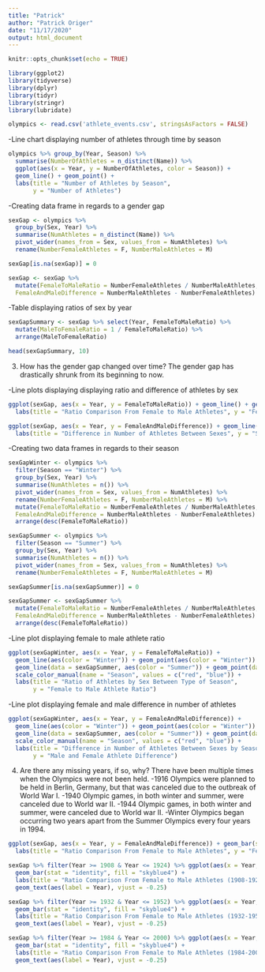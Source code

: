 ---
title: "Patrick"
author: "Patrick Origer"
date: "11/17/2020"
output: html_document
---

```{r setup, include=FALSE}
knitr::opts_chunk$set(echo = TRUE)
```

```{r}
library(ggplot2)
library(tidyverse)
library(dplyr)
library(tidyr)
library(stringr)
library(lubridate)
```

```{r}
olympics <- read.csv('athlete_events.csv', stringsAsFactors = FALSE)
```

-Line chart displaying number of athletes through time by season
```{r}
olympics %>% group_by(Year, Season) %>%
  summarise(NumberOfAthletes = n_distinct(Name)) %>%
  ggplot(aes(x = Year, y = NumberOfAthletes, color = Season)) +
  geom_line() + geom_point() +
  labs(title = "Number of Athletes by Season",
       y = "Number of Athletes")
```

-Creating data frame in regards to a gender gap
```{r}
sexGap <- olympics %>%
  group_by(Sex, Year) %>%
  summarise(NumAthletes = n_distinct(Name)) %>%
  pivot_wider(names_from = Sex, values_from = NumAthletes) %>%
  rename(NumberFemaleAthletes = F, NumberMaleAthletes = M) 

sexGap[is.na(sexGap)] = 0

sexGap <- sexGap %>%
  mutate(FemaleToMaleRatio = NumberFemaleAthletes / NumberMaleAthletes, 
  FemaleAndMaleDifference = NumberMaleAthletes - NumberFemaleAthletes)
```

-Table displaying ratios of sex by year
```{r}
sexGapSummary <- sexGap %>% select(Year, FemaleToMaleRatio) %>%
  mutate(MaleToFemaleRatio = 1 / FemaleToMaleRatio) %>%
  arrange(MaleToFemaleRatio)

head(sexGapSummary, 10)
```

3. How has the gender gap changed over time?
The gender gap has drastically shrunk from its beginning to now.

-Line plots displaying displaying ratio and difference of athletes by sex
```{r}
ggplot(sexGap, aes(x = Year, y = FemaleToMaleRatio)) + geom_line() + geom_point() +
  labs(title = "Ratio Comparison From Female to Male Athletes", y = "Female to Male Ratio")

ggplot(sexGap, aes(x = Year, y = FemaleAndMaleDifference)) + geom_line() + geom_point() +
  labs(title = "Difference in Number of Athletes Between Sexes", y = "Sex Difference")
```

-Creating two data frames in regards to their season
```{r}
sexGapWinter <- olympics %>%
  filter(Season == "Winter") %>%
  group_by(Sex, Year) %>%
  summarise(NumAthletes = n()) %>%
  pivot_wider(names_from = Sex, values_from = NumAthletes) %>%
  rename(NumberFemaleAthletes = F, NumberMaleAthletes = M) %>%
  mutate(FemaleToMaleRatio = NumberFemaleAthletes / NumberMaleAthletes, 
  FemaleAndMaleDifference = NumberMaleAthletes - NumberFemaleAthletes) %>%
  arrange(desc(FemaleToMaleRatio))

sexGapSummer <- olympics %>%
  filter(Season == "Summer") %>%
  group_by(Sex, Year) %>%
  summarise(NumAthletes = n()) %>%
  pivot_wider(names_from = Sex, values_from = NumAthletes) %>%
  rename(NumberFemaleAthletes = F, NumberMaleAthletes = M) 

sexGapSummer[is.na(sexGapSummer)] = 0

sexGapSummer <- sexGapSummer %>%
  mutate(FemaleToMaleRatio = NumberFemaleAthletes / NumberMaleAthletes, 
  FemaleAndMaleDifference = NumberMaleAthletes - NumberFemaleAthletes) %>%
  arrange(desc(FemaleToMaleRatio))

```

-Line plot displaying female to male athlete ratio
```{r}
ggplot(sexGapWinter, aes(x = Year, y = FemaleToMaleRatio)) +
  geom_line(aes(color = "Winter")) + geom_point(aes(color = "Winter")) +
  geom_line(data = sexGapSummer, aes(color = "Summer")) + geom_point(data = sexGapSummer, aes(color = "Summer")) +
  scale_color_manual(name = "Season", values = c("red", "blue")) +
  labs(title = "Ratio of Athletes by Sex Between Type of Season",
       y = "Female to Male Athlete Ratio")
```

-Line plot displaying female and male difference in number of athletes
```{r}
ggplot(sexGapWinter, aes(x = Year, y = FemaleAndMaleDifference)) +
  geom_line(aes(color = "Winter")) + geom_point(aes(color = "Winter")) +
  geom_line(data = sexGapSummer, aes(color = "Summer")) + geom_point(data = sexGapSummer, aes(color = "Summer")) +
  scale_color_manual(name = "Season", values = c("red", "blue")) +
  labs(title = "Difference in Number of Athletes Between Sexes by Season",
       y = "Male and Female Athlete Difference")
```

4. Are there any missing years, if so, why?
There have been multiple times when the Olympics were not been held.
  -1916 Olympics were planned to be held in Berlin, Germany, but that was canceled due to the outbreak of World War I.
  -1940 Olympic games, in both winter and summer, were canceled due to World war II.
  -1944 Olympic games, in both winter and summer, were canceled due to World war II.
  -Winter Olympics began occurring two years apart from the Summer Olympics every four years in 1994.
  
```{r}
ggplot(sexGap, aes(x = Year, y = FemaleAndMaleDifference)) + geom_bar(stat = "identity", fill = "skyblue4") + 
  labs(title = "Ratio Comparison From Female to Male Athletes", y = "Female to Male Athlete Ratio")

sexGap %>% filter(Year >= 1908 & Year <= 1924) %>% ggplot(aes(x = Year, y = FemaleAndMaleDifference)) +
  geom_bar(stat = "identity", fill = "skyblue4") +
  labs(title = "Ratio Comparison From Female to Male Athletes (1908-1924)", y = "Female to Male Athlete Ratio") +
  geom_text(aes(label = Year), vjust = -0.25)

sexGap %>% filter(Year >= 1932 & Year <= 1952) %>% ggplot(aes(x = Year, y = FemaleAndMaleDifference)) +
  geom_bar(stat = "identity", fill = "skyblue4") +
  labs(title = "Ratio Comparison From Female to Male Athletes (1932-1952)", y = "Female to Male Athlete Ratio") +
  geom_text(aes(label = Year), vjust = -0.25)

sexGap %>% filter(Year >= 1984 & Year <= 2000) %>% ggplot(aes(x = Year, y = FemaleAndMaleDifference)) +
  geom_bar(stat = "identity", fill = "skyblue4") +
  labs(title = "Ratio Comparison From Female to Male Athletes (1984-2000)", y = "Female to Male Athlete Ratio") +
  geom_text(aes(label = Year), vjust = -0.25)
```










